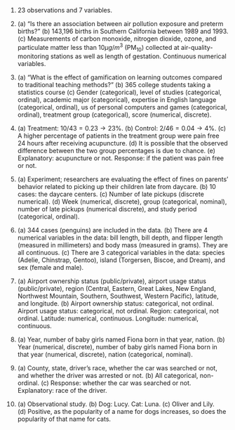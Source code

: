 1. 23 observations and 7 variables.

1. \(a) "Is there an association between air pollution exposure and preterm births?" (b) 143,196 births in Southern California between 1989 and 1993. (c) Measurements of carbon monoxide, nitrogen dioxide, ozone, and particulate matter less than 10$\mu g/m^3$ (PM$_{10}$) collected at air-quality-monitoring stations as well as length of gestation. Continuous numerical variables.

1. \(a) "What is the effect of gamification on learning outcomes compared to traditional teaching methods?" (b) 365 college students taking a statistics course (c) Gender (categorical), level of studies (categorical, ordinal), academic major (categorical), expertise in English language (categorical, ordinal), us of personal computers and games (categorical, ordinal), treatment group (categorical), score (numerical, discrete).

1. \(a) Treatment: $10/43 = 0.23 \rightarrow 23\%$. (b) Control: $2/46 = 0.04 \rightarrow 4\%$. (c) A higher percentage of patients in the treatment group were pain free 24 hours after receiving acupuncture. (d) It is possible that the observed difference between the two group percentages is due to chance. (e) Explanatory: acupuncture or not. Response: if the patient was pain free or not.

1. \(a) Experiment; researchers are evaluating the effect of fines on parents' behavior related to picking up their children late from daycare. (b) 10 cases: the daycare centers. (c) Number of late pickups (discrete numerical). (d) Week (numerical, discrete), group (categorical, nominal), number of late pickups (numerical discrete), and study period (categorical, ordinal).

1. \(a) 344 cases (penguins) are included in the data. (b) There are 4 numerical variables in the data: bill length, bill depth, and flipper length (measured in millimeters) and body mass (measured in grams). They are all continuous. (c) There are 3 categorical variables in the data: species (Adelie, Chinstrap, Gentoo), island (Torgersen, Biscoe, and Dream), and sex (female and male).

1. \(a) Airport ownership status (public/private), airport usage status (public/private), region (Central, Eastern, Great Lakes, New England, Northwest Mountain, Southern, Southwest, Western Pacific), latitude, and longitude. (b) Airport ownership status: categorical, not ordinal. Airport usage status: categorical, not ordinal. Region: categorical, not ordinal. Latitude: numerical, continuous. Longitude: numerical, continuous.

1. \(a) Year, number of baby girls named Fiona born in that year, nation. (b) Year (numerical, discrete), number of baby girls named Fiona born in that year (numerical, discrete), nation (categorical, nominal).

1. \(a) County, state, driver's race, whether the car was searched or not, and whether the driver was arrested or not. (b) All categorical, non-ordinal. (c) Response: whether the car was searched or not. Explanatory: race of the driver.

1. \(a) Observational study. (b) Dog: Lucy. Cat: Luna. (c) Oliver and Lily. (d) Positive, as the popularity of a name for dogs increases, so does the popularity of that name for cats.
